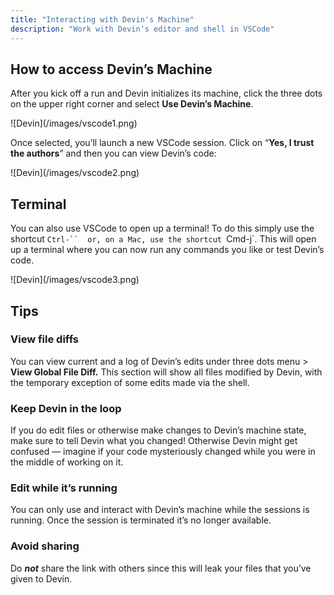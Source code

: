 ```yaml
---
title: "Interacting with Devin's Machine"
description: "Work with Devin's editor and shell in VSCode"
---
```


## How to access Devin’s Machine

After you kick off a run and Devin initializes its machine, click the three dots on the upper right corner and select **Use Devin’s Machine**.

<Frame>
    ![Devin](/images/vscode1.png)
</Frame>

Once selected, you’ll launch a new VSCode session. Click on “**Yes, I trust the authors**” and then you can view Devin’s code:

<Frame>
    ![Devin](/images/vscode2.png)
</Frame>

## Terminal

You can also use VSCode to open up a terminal! To do this simply use the shortcut `Ctrl-``  or, on a Mac, use the shortcut `Cmd-j`. This will open up a terminal where you can now run any commands you like or test Devin’s code.

<Frame>
    ![Devin](/images/vscode3.png)
</Frame>

## Tips

### View file diffs

You can view current and a log of Devin’s edits under three dots menu > **View Global File Diff.** This section will show all files modified by Devin, with the temporary exception of some edits made via the shell.

### Keep Devin in the loop

If you do edit files or otherwise make changes to Devin’s machine state, make sure to tell Devin what you changed! Otherwise Devin might get confused — imagine if your code mysteriously changed while you were in the middle of working on it. 

### Edit while it’s running

You can only use and interact with Devin’s machine while the sessions is running. Once the session is terminated it’s no longer available.

### Avoid sharing

Do ***not*** share the link with others since this will leak your files that you’ve given to Devin.
